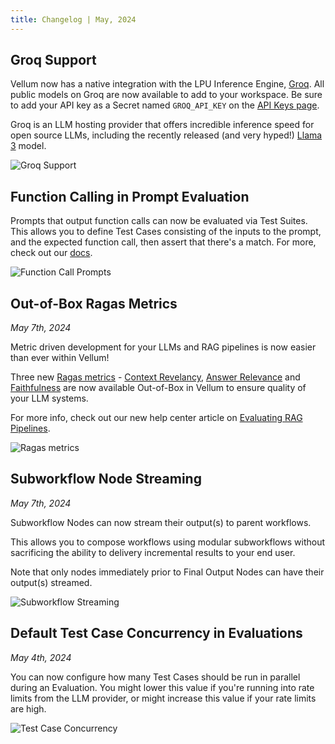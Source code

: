 ```yaml
---
title: Changelog | May, 2024
---
```


## Groq Support

Vellum now has a native integration with the LPU Inference Engine, [Groq](https://groq.com/). All public models on Groq are now available to add to your workspace. Be sure to add your API key as a Secret named `GROQ_API_KEY` on the [API Keys page](https://app.vellum.ai/api-keys).

Groq is an LLM hosting provider that offers incredible inference speed for open source LLMs, including the recently released (and very hyped!) [Llama 3](https://llama.meta.com/llama3/) model.

![Groq Support](https://storage.googleapis.com/vellum-public/help-docs/changelogs/2024-05/groq-support.png)

## Function Calling in Prompt Evaluation

Prompts that output function calls can now be evaluated via Test Suites. This allows you to define Test Cases consisting of the inputs to the prompt, and the expected function call, then assert that there's a match. For more, check out our [docs](/help-center/evaluation/quantitative-evaluation#function-calling).

![Function Call Prompts](https://storage.googleapis.com/vellum-public/help-docs/changelogs/2024-05/function-tests-edit.png)

## Out-of-Box Ragas Metrics

_May 7th, 2024_

Metric driven development for your LLMs and RAG pipelines is now easier than ever within Vellum!

Three new [Ragas metrics](https://docs.ragas.io/en/latest/index.html) - [Context Revelancy](https://docs.ragas.io/en/latest/concepts/metrics/context_relevancy.html), [Answer Relevance](https://docs.ragas.io/en/latest/concepts/metrics/answer_relevance.html) and [Faithfulness](https://docs.ragas.io/en/latest/concepts/metrics/faithfulness.html) are now available Out-of-Box in Vellum to ensure quality of your LLM systems.

For more info, check out our new help center article on [Evaluating RAG Pipelines](/help-center/evaluation/evaluating-rag-pipelines).

![Ragas metrics](https://storage.googleapis.com/vellum-public/help-docs/changelogs/2024-05/ragas-metrics.png)

## Subworkflow Node Streaming

_May 7th, 2024_

Subworkflow Nodes can now stream their output(s) to parent workflows.

This allows you to compose workflows using modular subworkflows without sacrificing the ability to delivery incremental results to your end user.

Note that only nodes immediately prior to Final Output Nodes can have their output(s) streamed.

![Subworkflow Streaming](https://storage.googleapis.com/vellum-public/help-docs/changelogs/2024-05/subworkflow-streaming.gif)

## Default Test Case Concurrency in Evaluations

_May 4th, 2024_

You can now configure how many Test Cases should be run in parallel during an Evaluation. You might lower this value
if you're running into rate limits from the LLM provider, or might increase this value if your rate limits are high.

![Test Case Concurrency](https://storage.googleapis.com/vellum-public/help-docs/changelogs/2024-05/default-test-case-concurrency.png)
